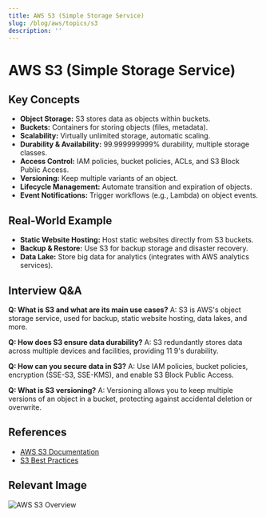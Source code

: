 ```yaml
---
title: AWS S3 (Simple Storage Service)
slug: /blog/aws/topics/s3
description: ''
---
```

# AWS S3 (Simple Storage Service)

## Key Concepts
- **Object Storage:** S3 stores data as objects within buckets.
- **Buckets:** Containers for storing objects (files, metadata).
- **Scalability:** Virtually unlimited storage, automatic scaling.
- **Durability & Availability:** 99.999999999% durability, multiple storage classes.
- **Access Control:** IAM policies, bucket policies, ACLs, and S3 Block Public Access.
- **Versioning:** Keep multiple variants of an object.
- **Lifecycle Management:** Automate transition and expiration of objects.
- **Event Notifications:** Trigger workflows (e.g., Lambda) on object events.

## Real-World Example
- **Static Website Hosting:** Host static websites directly from S3 buckets.
- **Backup & Restore:** Use S3 for backup storage and disaster recovery.
- **Data Lake:** Store big data for analytics (integrates with AWS analytics services).

## Interview Q&A
**Q: What is S3 and what are its main use cases?**
A: S3 is AWS's object storage service, used for backup, static website hosting, data lakes, and more.

**Q: How does S3 ensure data durability?**
A: S3 redundantly stores data across multiple devices and facilities, providing 11 9's durability.

**Q: How can you secure data in S3?**
A: Use IAM policies, bucket policies, encryption (SSE-S3, SSE-KMS), and enable S3 Block Public Access.

**Q: What is S3 versioning?**
A: Versioning allows you to keep multiple versions of an object in a bucket, protecting against accidental deletion or overwrite.

## References
- [AWS S3 Documentation](https://docs.aws.amazon.com/s3/index.html)
- [S3 Best Practices](https://aws.amazon.com/architecture/data-lake-on-aws/)

## Relevant Image
![AWS S3 Overview](https://d1.awsstatic.com/diagrams/product-page-diagrams/Amazon-S3@2x.7d7e6b7e2b2e2e7e2e7e2e7e2e7e2e7e.png)
